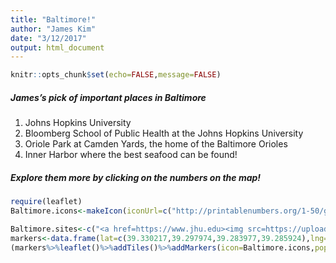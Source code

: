 ```yaml
---
title: "Baltimore!"
author: "James Kim"
date: "3/12/2017"
output: html_document
---
```


```r
knitr::opts_chunk$set(echo=FALSE,message=FALSE)
```

##### James's pick of important places in Baltimore

1. Johns Hopkins University
2. Bloomberg School of Public Health at the Johns Hopkins University
3. Oriole Park at Camden Yards, the home of the Baltimore Orioles
4. Inner Harbor where the best seafood can be found!

##### Explore them more by clicking on the numbers on the map!

```r
require(leaflet)
Baltimore.icons<-makeIcon(iconUrl=c("http://printablenumbers.org/1-50/green/printable_number_1.jpg","http://printablenumbers.org/1-50/green/printable_number_2.jpg","http://printablenumbers.org/1-50/green/printable_number_3.jpg","http://printablenumbers.org/1-50/green/printable_number_4.jpg"),iconWidth=20,iconHeight=20)

Baltimore.sites<-c("<a href=https://www.jhu.edu><img src=https://upload.wikimedia.org/wikipedia/commons/thumb/1/1a/Gilman_Hall%2C_Johns_Hopkins_University%2C_Baltimore%2C_MD.jpg/2560px-Gilman_Hall%2C_Johns_Hopkins_University%2C_Baltimore%2C_MD.jpg alt='Johns Hopkins University' width=136><br>Johns Hopkins University<br>Baltimore, MD 21218</a>","<a href=http://www.jhsph.edu><img src=http://www.jhsph.edu/sebin/r/p/BaltimoreWide.jpg alt='Bloomberg School of Public Health' width = 188><br>Bloomberg School of Public Health<br>615 N. Wolfe, Baltimore, MD 21205</a>","<a href=http://baltimore.org/photo-tour/camden-yards-and-baltimore-orioles><img src=https://s-media-cache-ak0.pinimg.com/originals/46/56/7a/46567ad7b6d6fc64d33e104fde3d1911.jpg alt='Orioles Park at Camden Yards' width=204><br>Orioles Park at Camden Yards<br>333 W. Camden, Baltimore, MD  21201</a>","<a href=http://baltimore.org/article/baltimore-inner-harbor><img src=http://www.oddballescapes.com/wp-content/uploads/2012/11/Baltimore-Harbor-628x420.jpg alt='Inner Harbor' width=149><br>Inner Harbor, Baltimore, MD</a>")
markers<-data.frame(lat=c(39.330217,39.297974,39.283977,39.285924),lng=c(-76.620518,-76.59016739,-76.621683,-76.612085))
(markers%>%leaflet()%>%addTiles()%>%addMarkers(icon=Baltimore.icons,popup=Baltimore.sites)%>%addCircleMarkers(radius=12,weight=5,opacity=1,color='green'))
```

